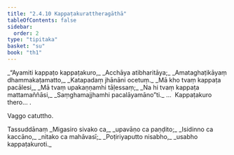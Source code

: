 ```yaml
---
title: "2.4.10 Kappaṭakurattheragāthā"
tableOfContents: false
sidebar:
  order: 2
type: "tipitaka"
basket: "su"
book: "th1"
---
```



<DynamicBreadcrumb />

<Division number="199" book="th1">

<Paragraph number="397" type="verses" book="th1">
_“Ayamiti kappaṭo kappaṭakuro,_  
_Acchāya atibharitāya;_  
_Amataghaṭikāyaṃ dhammakaṭamatto,_  
_Katapadaṃ jhānāni ocetuṃ._  

</Paragraph>

</Division>
<Division number="200" book="th1">

<Paragraph number="398" type="verses" book="th1">
_Mā kho tvaṃ kappaṭa pacālesi,_  
_Mā tvaṃ upakaṇṇamhi tāḷessaṃ;_  
_Na hi tvaṃ kappaṭa mattamaññāsi,_  
_Saṃghamajjhamhi pacalāyamāno”ti._  


</Paragraph>
</Division>

<Paragraph number="399" type="center" book="th1">
…  Kappaṭakuro thero… .

  
Vaggo catuttho.



</Paragraph>

<Paragraph number="400" type="center" book="th1">
Tassuddānaṃ


</Paragraph>

<Paragraph number="401" type="verses" book="th1">
_Migasiro sivako ca,_  
_upavāṇo ca paṇḍito;_  
_Isidinno ca kaccāno,_  
_nitako ca mahāvasī;_  
_Poṭiriyaputto nisabho,_  
_usabho kappaṭakuroti._
</Paragraph>